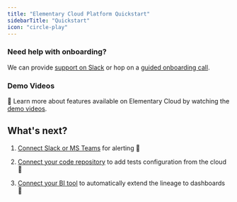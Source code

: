 ```yaml
---
title: "Elementary Cloud Platform Quickstart"
sidebarTitle: "Quickstart"
icon: "circle-play"
---
```


<Snippet file="cloud/quickstart-steps.mdx" />

### Need help with onboarding?

We can provide [support on Slack](https://elementary-data.com/community) or hop on a [guided onboarding call](https://cal.com/maayansa/elementary-intro-docs).

### Demo Videos

🎥 Learn more about features available on Elementary Cloud by watching the [demo videos](https://https://www.elementary-data.com/elementary-cloud-demo-videos).

## What's next?

1. [Connect Slack or MS Teams](/cloud/guides/enable-slack-alerts) for alerting 🔔

2. [Connect your code repository](/cloud/integrations/code-repo/connect-code-repo) to add tests configuration from the cloud 🔌

3. [Connect your BI tool](/cloud/integrations/bi/connect-bi-tool) to automatically extend the lineage to dashboards 🚀